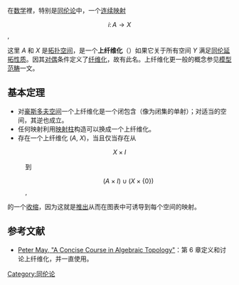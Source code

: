 在[[数学|数学]]裡，特别是[[同伦论|同伦论]]中，一个[[连续映射|连续映射]]

:<math>i\colon A \to X</math>, 

这里 ''A'' 和 ''X'' 是[[拓扑空间|拓扑空间]]，是一个'''上纤维化'''（{{lang|en|cofibration}}）如果它关于所有空间 ''Y'' 满足[[同伦延拓性质|同伦延拓性质]]。因其[[对偶|对偶]]条件定义了[[纤维化_(数学)|纤维化]]，故有此名。上纤维化更一般的概念参见[[模型范畴|模型范畴]]一文。

== 基本定理 ==
* 对[[豪斯多夫空间|豪斯多夫空间]]一个上纤维化是一个闭包含（像为闭集的单射）；对适当的空间，其逆也成立。
* 任何映射利用[[映射柱|映射柱]]构造可以换成一个上纤维化。
* 存在一个上纤维化 (''A'', ''X'')，当且仅当存在从
::<math> X \times I </math> 
:到
::<math> (A \times I) \cup (X \times \{0\})</math>,
的一个[[形变收缩|收缩]]，因为这就是[[推出|推出]]从而在图表中可诱导到每个空间的映射。

== 参考文献 ==
*[http://www.math.uchicago.edu/~may/CONCISE/ConciseRevised.pdf Peter May, "A Concise Course in Algebraic Topology"]{{Wayback|url=http://www.math.uchicago.edu/~may/CONCISE/ConciseRevised.pdf |date=20201109041225 }}：第 6 章定义和讨论上纤维化，并一直使用。

[[Category:同伦论|Category:同伦论]]